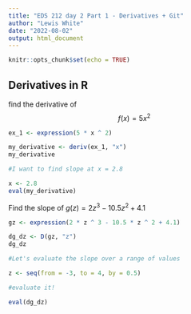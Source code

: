 ```yaml
---
title: "EDS 212 day 2 Part 1 - Derivatives + Git"
author: "Lewis White"
date: "2022-08-02"
output: html_document
---
```


```r
knitr::opts_chunk$set(echo = TRUE)
```


## Derivatives in R

find the derivative of $$f(x) = 5x^2$$
```r
ex_1 <- expression(5 * x ^ 2)

my_derivative <- deriv(ex_1, "x")
my_derivative

#I want to find slope at x = 2.8

x <- 2.8
eval(my_derivative)

```

Find the slope of $g(z) = 2z^3 - 10.5z^2+4.1$

```r
gz <- expression(2 * z ^ 3 - 10.5 * z ^ 2 + 4.1)

dg_dz <- D(gz, "z")
dg_dz

#Let's evaluate the slope over a range of values

z <- seq(from = -3, to = 4, by = 0.5)

#evaluate it!

eval(dg_dz)
```

